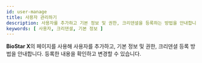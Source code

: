 ```yaml
---
id: user-manage
title: 사용자 관리하기
description: 사용자를 추가하고 기본 정보 및 권한, 크리덴셜을 등록하는 방법을 안내합니다.
keywords: [ 사용자, 크리덴셜, 기본 정보 ]
---
```


**BioStar X**의 <Cmd sid='shell.header.user' /> 페이지를 사용해 사용자를 추가하고, 기본 정보 및 권한, 크리덴셜 등록 방법을 안내합니다. 등록한 내용을 확인하고 변경할 수 있습니다.

<DocCardList/>